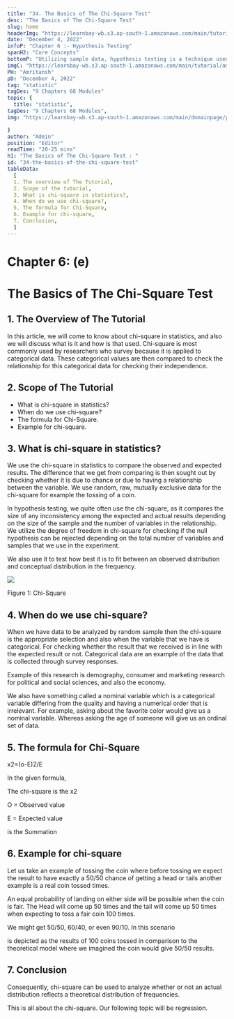 ```yaml
---
title: "34. The Basics of The Chi-Square Test"
desc: "The Basics of The Chi-Square Test"
slug: home
headerImg: "https://learnbay-wb.s3.ap-south-1.amazonaws.com/main/tutorial/Statistics+Header.png"
date: "December 4, 2022"
infoP: "Chapter 6 :- Hypothesis Testing"
spanH2: "Core Concepts"
bottomP: "Utilizing sample data, hypothesis testing is a technique used to determine whether a hypothesis is acceptable. The test offers proof that, given the available facts, the hypothesis is feasible. A randomized sample of the population being studied is measured and examined by statistical analysts in order to test a hypothesis."
imgC: "https://learnbay-wb.s3.ap-south-1.amazonaws.com/main/tutorial/amritansh.png"
PH: "Amritansh"
pD: "December 4, 2022"
tag: "statistic"
tagDes: "9 Chapters 68 Modules"
topic: {
  title: "statistic",
tagDes: "9 Chapters 68 Modules",
img: "https://learnbay-wb.s3.ap-south-1.amazonaws.com/main/domainpage/pie-chart.png"

}
author: "Admin"
position: "Editor"
readTime: "20-25 mins"
h1: "The Basics of The Chi-Square Test : "
id: "34-the-basics-of-the-chi-square-test"
tableData:
  [
  1. The overview of The Tutorial, 
  2. Scope of the tutorial,  
  3. What is chi-square in statistics?,  
  4. When do we use chi-square?, 
  5. The formula for Chi-Square, 
  6. Example for chi-square,
  7. Conclusion,
  ]
---
```


# **Chapter 6: (e)**


# **The Basics of The Chi-Square Test**


## 1. The Overview of The Tutorial

In this article, we will come to know about chi-square in statistics, and also we will discuss what is it and how is that used. Chi-square is most commonly used by researchers who survey because it is applied to categorical data. These categorical values are then compared to check the relationship for this categorical data for checking their independence.


## 2. Scope of The Tutorial



* What is chi-square in statistics?
* When do we use chi-square?  
* The formula for Chi-Square.
* Example for chi-square.


## 3. What is chi-square in statistics?

We use the chi-square in statistics to compare the observed and expected results. The difference that we get from comparing is then sought out by checking whether it is due to chance or due to having a relationship between the variable. We use random, raw, mutually exclusive data for the chi-square for example the tossing of a coin. 

 

In hypothesis testing, we quite often use the chi-square, as it compares the size of any inconsistency among the expected and actual results depending on the size of the sample and the number of variables in the relationship. We utilize the degree of freedom in chi-square for checking if the null hypothesis can be rejected depending on the total number of variables and samples that we use in the experiment. 

 

We also use it to test how best it is to fit between an observed distribution and conceptual distribution in the frequency.


<img src="https://learnbay-wb.s3.ap-south-1.amazonaws.com/main/tutorial/statistics/Chi+square+value+image.jpg"></img>


Figure 1: Chi-Square


## 4. When do we use chi-square?  

When we have data to be analyzed by random sample then the chi-square is the appropriate selection and also when the variable that we have is categorical. For checking whether the result that we received is in line with the expected result or not. Categorical data are an example of the data that is collected through survey responses.

 

Example of this research is demography, consumer and marketing research for political and social sciences, and also the economy.

 

We also have something called a nominal variable which is a categorical variable differing from the quality and having a numerical order that is irrelevant. For example, asking about the favorite color would give us a nominal variable. Whereas asking the age of someone will give us an ordinal set of data. 


## 5. The formula for Chi-Square

x2=(o-E)2/E

In the given formula,

The chi-square is the x2

O = Observed value

E = Expected value

is the Summation


## 6. Example for chi-square

Let us take an example of tossing the coin where before tossing we expect the result to have exactly a 50/50 chance of getting a head or tails another example is a real coin tossed times. 

 

An equal probability of landing on either side will be possible when the coin is fair. The Head will come up 50 times and the tail will come up 50 times when expecting to toss a fair coin 100 times.

           

We might get 50/50, 60/40, or even 90/10. In this scenario 


is depicted as the results of 100 coins tossed in comparison to the theoretical model where we imagined the coin would give 50/50 results.


## 7. Conclusion

Consequently, chi-square can be used to analyze whether or not an actual distribution reflects a theoretical distribution of frequencies.

This is all about the chi-square. Our following topic will be regression.
